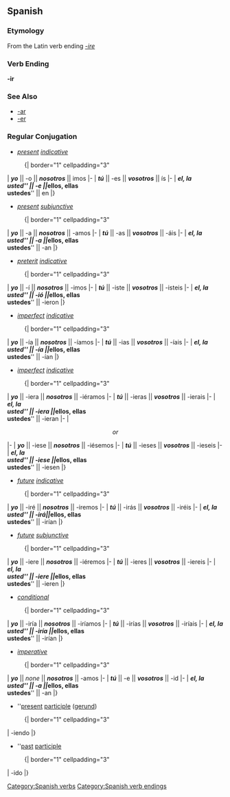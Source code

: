 == Spanish ==
=== Etymology ===
From the Latin verb ending ''[[-ire]]''
=== Verb Ending ===
'''-ir'''

=== See Also ===
*[[-ar]]
*[[-er]]

=== Regular Conjugation ===
*''[[present]] [[indicative]]''
:{| border="1" cellpadding="3"
| '''''yo''''' || -o || '''''nosotros''''' || imos
|-
| '''''tú''''' || -es || '''''vosotros''''' || ís
|-
| '''''el, la <br> usted''''' || -e || '''''ellos, ellas <br> ustedes''''' || en
|}

*''[[present]] [[subjunctive]]''
:{| border="1" cellpadding="3"
| '''''yo''''' || -a || '''''nosotros''''' || -amos
|-
| '''''tú''''' || -as || '''''vosotros''''' || -áis
|-
| '''''el, la <br> usted''''' || -a || '''''ellos, ellas <br> ustedes''''' || -an
|}

*''[[preterit]] [[indicative]]''
:{| border="1" cellpadding="3"
| '''''yo''''' || -í || '''''nosotros''''' || -imos
|-
| '''''tú''''' || -iste || '''''vosotros''''' || -isteis
|-
| '''''el, la <br> usted''''' || -ió || '''''ellos, ellas <br> ustedes''''' || -ieron
|}


*''[[imperfect]] [[indicative]]''
:{| border="1" cellpadding="3"
| '''''yo''''' || -ía || '''''nosotros''''' || -íamos
|-
| '''''tú''''' || -ias || '''''vosotros''''' || -íais
|-
| '''''el, la <br> usted''''' || -ía || '''''ellos, ellas <br> ustedes''''' || -ían
|}

*''[[imperfect]] [[indicative]]''
:{| border="1" cellpadding="3"
| '''''yo''''' || -iera || '''''nosotros''''' || -iéramos
|-
| '''''tú''''' || -ieras || '''''vosotros''''' || -ierais
|-
| '''''el, la <br> usted''''' || -iera || '''''ellos, ellas <br> ustedes''''' || -ieran
|-
| <center> ''or'' </center>
|-
| '''''yo''''' || -iese || '''''nosotros''''' || -iésemos
|-
| '''''tú''''' || -ieses || '''''vosotros''''' || -ieseis
|-
| '''''el, la <br> usted''''' || -iese || '''''ellos, ellas <br> ustedes''''' || -iesen
|}

*''[[future]] [[indicative]]''
:{| border="1" cellpadding="3"
| '''''yo''''' || -iré || '''''nosotros''''' || -iremos
|-
| '''''tú''''' || -irás || '''''vosotros''''' || -iréis
|-
| '''''el, la <br> usted''''' || -irá|| '''''ellos, ellas <br> ustedes''''' || -irían
|}

*''[[future]] [[subjunctive]]''
:{| border="1" cellpadding="3"
| '''''yo''''' || -iere || '''''nosotros''''' || -iéremos
|-
| '''''tú''''' || -ieres || '''''vosotros''''' || -iereis
|-
| '''''el, la <br> usted''''' || -iere || '''''ellos, ellas <br> ustedes''''' || -ieren
|}

*''[[conditional]]''
:{| border="1" cellpadding="3"
| '''''yo''''' || -iría || '''''nosotros''''' || -iríamos
|-
| '''''tú''''' || -irías || '''''vosotros''''' || -iríais
|-
| '''''el, la <br> usted''''' || -iría || '''''ellos, ellas <br> ustedes''''' || -irían
|}


*''[[imperative]]''
:{| border="1" cellpadding="3"
| '''''yo''''' || ''none'' || '''''nosotros''''' || -amos
|-
| '''''tú''''' || -e || '''''vosotros''''' || -id
|-
| '''''el, la <br> usted''''' || -a || '''''ellos, ellas <br> ustedes''''' || -an
|}

*''[[present]] [[participle]] ([[gerund]])
:{| border="1" cellpadding="3"
| -iendo 
|}

*''[[past]] [[participle]]
:{| border="1" cellpadding="3"
| -ido
|}

[[Category:Spanish verbs]]
[[Category:Spanish verb endings]]